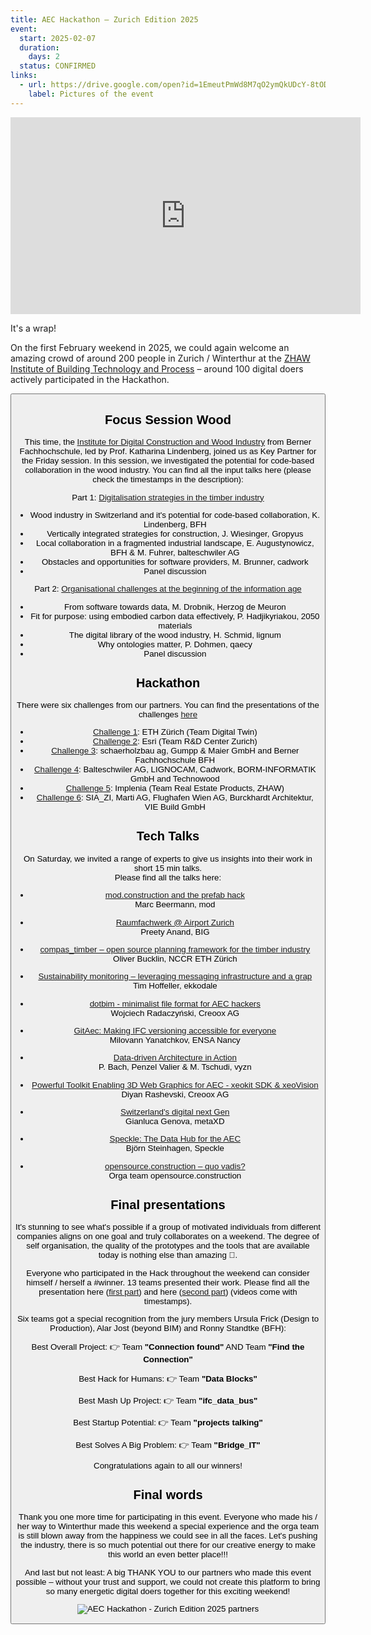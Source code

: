 ```yaml
---
title: AEC Hackathon – Zurich Edition 2025
event:
  start: 2025-02-07
  duration:
    days: 2
  status: CONFIRMED
links:
  - url: https://drive.google.com/open?id=1EmeutPmWd8M7qO2ymQkUDcY-8tODe_ae&usp=drive_fs
    label: Pictures of the event
---
```

<iframe width="560" height="315" src="https://www.youtube.com/embed/Z5MiCcQll8E?si=zyY3Qj1ZxT_V2v6p&amp;start=1" title="YouTube video player" frameborder="0" allow="accelerometer; autoplay; clipboard-write; encrypted-media; gyroscope; picture-in-picture; web-share" referrerpolicy="strict-origin-when-cross-origin" allowfullscreen></iframe>

It's a wrap!

On the first February weekend in 2025, we could again welcome an amazing crowd of around 200 people in Zurich / Winterthur at the [ZHAW Institute of Building Technology and Process](https://www.zhaw.ch/de/archbau) – around 100 digital doers actively participated in the Hackathon.

<Button
  target="https://drive.google.com/open?id=1EmeutPmWd8M7qO2ymQkUDcY-8tODe_ae&usp=drive_fs"
  label="Pictures of the event"
  type="primary"
  icon="right"
/>

## Focus Session Wood
This time, the [Institute for Digital Construction and Wood Industry](https://www.bfh.ch/en/research/research-areas/institute-digital-construction-wood-industry/) from Berner Fachhochschule, led by Prof. Katharina Lindenberg, joined us as Key Partner for the Friday session. In this session, we investigated the potential for code-based collaboration in the wood industry. You can find all the input talks here (please check the timestamps in the description):

Part 1: [Digitalisation strategies in the timber industry](https://youtu.be/f9L5SmbJ2-Y)
- Wood industry in Switzerland and it's potential for code-based collaboration, K. Lindenberg, BFH
- Vertically integrated strategies for construction, J. Wiesinger, Gropyus
- Local collaboration in a fragmented industrial landscape, E. Augustynowicz, BFH & M. Fuhrer, balteschwiler AG
- Obstacles and opportunities for software providers, M. Brunner, cadwork
- Panel discussion

Part 2: [Organisational challenges at the beginning of the information age](https://youtu.be/AxhZISA6-Rc)
- From software towards data, M. Drobnik, Herzog de Meuron
- Fit for purpose: using embodied carbon data effectively, P. Hadjikyriakou, 2050 materials
- The digital library of the wood industry, H. Schmid, lignum
- Why ontologies matter, P. Dohmen, qaecy
- Panel discussion


## Hackathon
There were six challenges from our partners. You can find the presentations of the challenges [here](https://youtu.be/1TUykIynUgI)

- [Challenge 1](https://drive.google.com/file/d/15ywkJPAj2DExlBq-6XFlsraUkESm8Ffw/view?usp=sharing): ETH Zürich (Team Digital Twin) 
- [Challenge 2](https://drive.google.com/file/d/17fWn1r2PuiRY4SsZa3t4J1bbLN9bujW7/view?usp=sharing): Esri (Team R&D Center Zurich)
- [Challenge 3](https://drive.google.com/file/d/15utZHOGJumu9RhHr4l6r3nDqQBL3sx-q/view?usp=sharing): schaerholzbau ag, Gumpp & Maier GmbH and Berner Fachhochschule BFH
- [Challenge 4](https://drive.google.com/file/d/168HNuN24a5jYcX_qmBpMhI-ScWgcYPyn/view?usp=sharing): Balteschwiler AG, LIGNOCAM, Cadwork, BORM-INFORMATIK GmbH and Technowood
- [Challenge 5](https://drive.google.com/file/d/15pKZRgFBSuPmZTHoUsC03LzrkiVoRfLy/view?usp=sharing): Implenia (Team Real Estate Products, ZHAW)
- [Challenge 6](https://drive.google.com/file/d/1YFVrqPu1lAsGTr04yua5aCHkw8Ki9pNI/view?usp=sharing): SIA_ZI, Marti AG, Flughafen Wien AG, Burckhardt Architektur, VIE Build GmbH

## Tech Talks

On Saturday, we invited a range of experts to give us insights into their work in short 15 min talks.  
Please find all the talks here:

- [mod.construction and the prefab hack](https://youtu.be/DYPfO8w1w0g)  
  Marc Beermann, mod

- [Raumfachwerk @ Airport Zurich](https://youtu.be/6sjHtYgBrsw)  
  Preety Anand, BIG

- [compas_timber – open source planning framework for the timber industry](https://youtu.be/fs87ZRNLkYs)  
  Oliver Bucklin, NCCR ETH Zürich

- [Sustainability monitoring – leveraging messaging infrastructure and a grap](https://youtu.be/CZH9ENTrhwo)  
  Tim Hoffeller, ekkodale

- [dotbim - minimalist file format for AEC hackers](https://youtu.be/o5OKQnMxuvc)  
  Wojciech Radaczyński, Creoox AG

- [GitAec: Making IFC versioning accessible for everyone](https://youtu.be/vqkKc3TCWdg)  
  Milovann Yanatchkov, ENSA Nancy

- [Data-driven Architecture in Action](https://youtu.be/e0z8vL9KdFo)  
  P. Bach, Penzel Valier & M. Tschudi, vyzn

- [Powerful Toolkit Enabling 3D Web Graphics for AEC - xeokit SDK & xeoVision](https://youtu.be/20f1cOoculc)  
  Diyan Rashevski, Creoox AG

- [Switzerland's digital next Gen](https://youtu.be/p9Fk2FlANHA)  
  Gianluca Genova, metaXD

- [Speckle: The Data Hub for the AEC](https://youtu.be/ZNCNXSM3yh4)  
  Björn Steinhagen, Speckle

- [opensource.construction – quo vadis?](https://youtu.be/uC5STZlrQ7A)  
  Orga team opensource.construction


## Final presentations
It's stunning to see what's possible if a group of motivated individuals from different companies aligns on one goal and truly collaborates on a weekend. The degree of self organisation, the quality of the prototypes and the tools that are available today is nothing else than amazing 🚀.

Everyone who participated in the Hack throughout the weekend can consider himself / herself a #winner. 13 teams presented their work. 
Please find all the presentation here ([first part](https://youtu.be/XpKUZwpAgIE)) and here ([second part](https://youtu.be/Ay91w7A1J4w)) (videos come with timestamps).

Six teams got a special recognition from the jury members Ursula Frick (Design to Production), Alar Jost (beyond BIM) and Ronny Standtke (BFH):

Best Overall Project:
👉 Team <strong>"Connection found"</strong> AND Team <strong>"Find the Connection"</strong>

Best Hack for Humans:
👉 Team <strong>"Data Blocks"</strong>

Best Mash Up Project:
👉 Team <strong>"ifc_data_bus"</strong>

Best Startup Potential:
👉 Team <strong>"projects talking"</strong> 

Best Solves A Big Problem:
👉 Team <strong>"Bridge_IT"</strong>

Congratulations again to all our winners!

## Final words
Thank you one more time for participating in this event. Everyone who made his / her way to Winterthur made this weekend a special experience and the orga team is still blown away from the happiness we could see in all the faces. Let's pushing the industry, there is so much potential out there for our creative energy to make this world an even better place!!!

And last but not least: A big THANK YOU to our partners who made this event possible – without your trust and support, we could not create this platform to bring so many energetic digital doers together for this exciting weekend!

![AEC Hackathon - Zurich Edition 2025 partners](/images/events/ZRH%20partners%202025.png "AEC Hackathon - Zurich 2025 partners")
